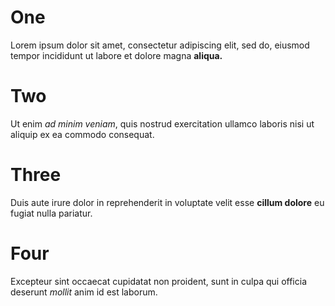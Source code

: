 
<Step>

# One

Lorem ipsum dolor sit amet, consectetur adipiscing
elit, sed do, eiusmod tempor incididunt ut labore et
dolore magna **aliqua.**

</Step>

<Step>

# Two

Ut enim _ad minim veniam_, quis nostrud exercitation
ullamco laboris nisi ut aliquip ex ea commodo consequat.

</Step>

<Step>

# Three

Duis aute irure dolor in reprehenderit in voluptate velit
esse **cillum dolore** eu fugiat nulla pariatur.

</Step>

<Step>

# Four

Excepteur sint occaecat cupidatat non proident, sunt in
culpa qui officia deserunt _mollit_ anim id est laborum.

</Step>
